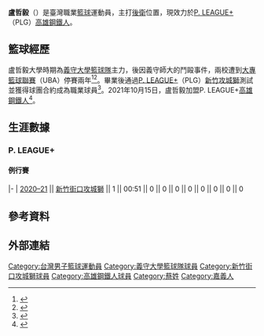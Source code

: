 {{Infobox basketball biography
| image = 
| position = [[後衛_(籃球)|後衛]]
| height_m = 1.87
| weight_kg = 83
| number = 15
| team = 高雄鋼鐵人
| league = [[P._LEAGUE+|P. LEAGUE+]]
| birth_date = {{birth_date_and _age|1993|07|15}}
| birth_place = {{TWN}}嘉義
| nationality = {{ROC}}
| highschool = [[立仁高中|立仁高中]]
| college = [[義守大學|義守大學]]
| draft_league = SBL
| draft_year = 2018
| career_start = 2020
| years1 = 2020–2021
| team1 = [[新竹街口攻城獅|新竹街口攻城獅]]
| years2 = 2021–至今
| team2 = [[高雄鋼鐵人|高雄鋼鐵人]]
| awards = 
}}
'''盧哲毅'''（{{bd|1993年|7月15日|catIdx=T}}）是臺灣職業[[籃球|籃球]]運動員，主打[[後衛_(籃球)|後衛]]位置，現效力於[[P._LEAGUE+|P. LEAGUE+]]（PLG）[[高雄鋼鐵人|高雄鋼鐵人]]。

== 籃球經歷 ==
盧哲毅大學時期為[[義守大學籃球隊|義守大學籃球隊]]主力，後因義守師大的鬥毆事件，兩校遭到[[大專籃球聯賽|大專籃球聯賽]]（UBA）停賽兩年<ref>{{Cite web|title=UBA／勾手、揮拳引爆衝突 師大、義守面臨奪權加禁賽|url=https://sports.ettoday.net/news/327660|access-date=2021-07-21|work=ETtoday|language=zh-Hant|archive-date=2021-07-23|archive-url=https://web.archive.org/web/20210723112141/https://sports.ettoday.net/news/327660|dead-url=no}}</ref><ref>{{Cite web|title=申訴無效 禁賽2年 義守 台師大 道歉|url=https://tw.appledaily.com/sports/20140223/DBUPWTF7BAZRGFNGJEI37HMPTI/|access-date=2021-07-21|date=2014-02-22|work=蘋果日報|language=zh-tw|archive-date=2021-07-23|archive-url=https://web.archive.org/web/20210723113440/https://tw.appledaily.com/sports/20140223/DBUPWTF7BAZRGFNGJEI37HMPTI/|dead-url=no}}</ref>。畢業後通過[[P._LEAGUE+|P. LEAGUE+]]（PLG）[[新竹攻城獅|新竹攻城獅]]測試並獲得球團合約成為職業球員<ref>{{Cite web|title=P.League+／苦熬3年、借住朋友家測試 盧哲毅圓職籃夢|url=https://sports.ettoday.net/news/1798598|access-date=2021-07-21|work=ETtoday|language=zh-Hant|archive-date=2021-07-21|archive-url=https://web.archive.org/web/20210721193632/https://sports.ettoday.net/news/1798598|dead-url=no}}</ref>。2021年10月15日，盧哲毅加盟P. LEAGUE+[[高雄鋼鐵人|高雄鋼鐵人]]<ref>{{cite press release |title=高雄鋼鐵人正式與盧哲毅簽約 重返高雄續夢再戰 |url=https://pleagueofficial.com/news-detail/173 |publisher=P. LEAGUE+ |accessdate=2021-10-15 |date=2021-10-15 |archive-date=2021-10-28 |archive-url=https://web.archive.org/web/20211028164942/https://pleagueofficial.com/news-detail/173 |dead-url=no }}</ref>。

== 生涯數據 ==
{{Basketball player statistics legend}}
=== P. LEAGUE+ ===
==== 例行賽 ====
{{Basketball player statistics start|no-league=yes|2P=yes}}
|-
| [[2020–21年P._LEAGUE+賽季|2020–21]] || [[2020–21年新竹街口攻城獅賽季|新竹街口攻城獅]] || 1 || 00:51 || 0 || 0 || 0 || 0 || 0 || 0 || 0 || 0
{{s-end}}

== 參考資料 ==
{{reflist}}

== 外部連結 ==
{{PLG球員資料|plg=37}}

{{高雄鋼鐵人現役球員名單}}
{{DEFAULTSORT:T}}
[[Category:台灣男子籃球運動員|Category:台灣男子籃球運動員]]
[[Category:義守大學籃球隊球員|Category:義守大學籃球隊球員]]
[[Category:新竹街口攻城獅球員|Category:新竹街口攻城獅球員]]
[[Category:高雄鋼鐵人球員|Category:高雄鋼鐵人球員]]
[[Category:蔡姓|Category:蔡姓]]
[[Category:嘉義人|Category:嘉義人]]